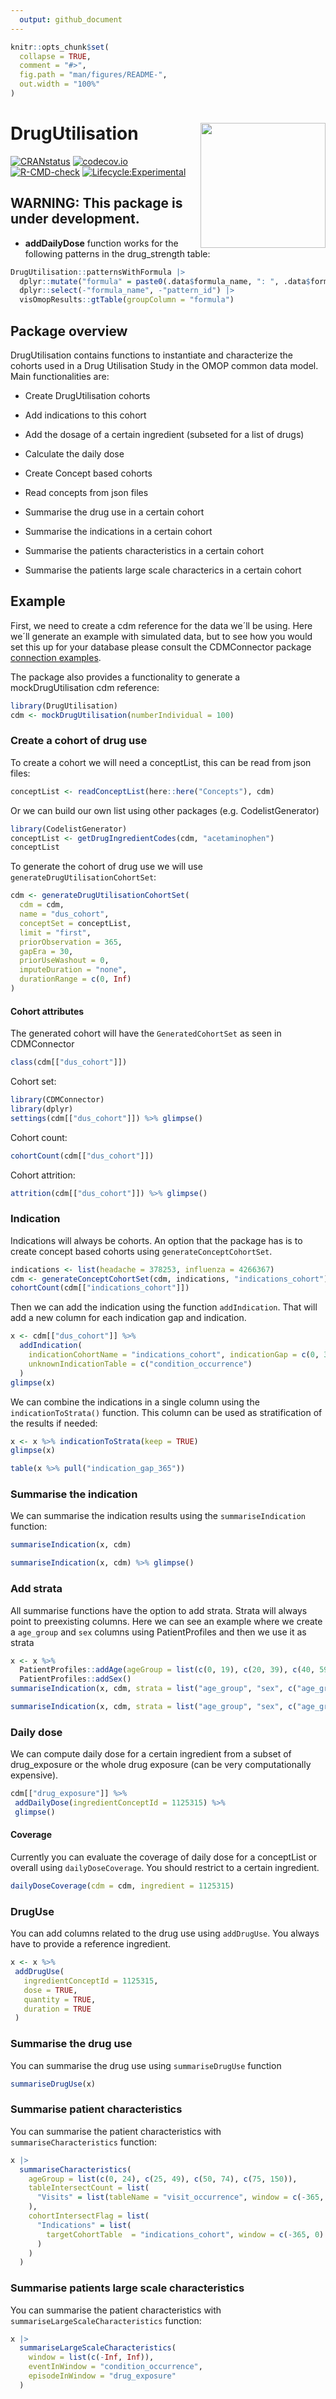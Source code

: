 ```yaml
---
  output: github_document
---
```


<!-- README.md is generated from README.Rmd. Please edit that file -->

```r
knitr::opts_chunk$set(
  collapse = TRUE,
  comment = "#>",
  fig.path = "man/figures/README-",
  out.width = "100%"
)
```

# DrugUtilisation <img src="man/figures/logo.png" align="right" height="200"/>

[![CRANstatus](https://www.r-pkg.org/badges/version/DrugUtilisation)](https://CRAN.R-project.org/package=DrugUtilisation) 
[![codecov.io](https://codecov.io/github/darwin-eu/DrugUtilisation/coverage.svg?branch=main)](https://app.codecov.io/github/darwin-eu/DrugUtilisation?branch=main)
[![R-CMD-check](https://github.com/darwin-eu/DrugUtilisation/workflows/R-CMD-check/badge.svg)](https://github.com/darwin-eu/DrugUtilisation/actions)
[![Lifecycle:Experimental](https://img.shields.io/badge/Lifecycle-Experimental-339999)](https://lifecycle.r-lib.org/articles/stages.html)

## WARNING: This package is under development.

* **addDailyDose** function works for the following patterns in the drug_strength table:

```r
DrugUtilisation::patternsWithFormula |>
  dplyr::mutate("formula" = paste0(.data$formula_name, ": ", .data$formula)) |>
  dplyr::select(-"formula_name", -"pattern_id") |>
  visOmopResults::gtTable(groupColumn = "formula")
```

## Package overview

DrugUtilisation contains functions to instantiate and characterize the cohorts used in a Drug Utilisation Study in the OMOP common data model. Main functionalities are:

- Create DrugUtilisation cohorts

- Add indications to this cohort

- Add the dosage of a certain ingredient (subseted for a list of drugs)

- Calculate the daily dose

- Create Concept based cohorts 

- Read concepts from json files

- Summarise the drug use in a certain cohort

- Summarise the indications in a certain cohort

- Summarise the patients characteristics in a certain cohort

- Summarise the patients large scale characterics in a certain cohort

## Example

First, we need to create a cdm reference for the data we´ll be using. Here we´ll generate an example with simulated data, but to see how you would set this up for your database please consult the CDMConnector package [connection examples](https://darwin-eu.github.io/CDMConnector/articles/a04_DBI_connection_examples.html).

The package also provides a functionality to generate a mockDrugUtilisation cdm reference:

```r
library(DrugUtilisation)
cdm <- mockDrugUtilisation(numberIndividual = 100)
```

### Create a cohort of drug use

To create a cohort we will need a conceptList, this can be read from json files:

```r
conceptList <- readConceptList(here::here("Concepts"), cdm)
```

Or we can build our own list using other packages (e.g. CodelistGenerator)

```r
library(CodelistGenerator)
conceptList <- getDrugIngredientCodes(cdm, "acetaminophen")
conceptList
```

To generate the cohort of drug use we will use `generateDrugUtilisationCohortSet`:

```r
cdm <- generateDrugUtilisationCohortSet(
  cdm = cdm,
  name = "dus_cohort",
  conceptSet = conceptList,
  limit = "first",
  priorObservation = 365,
  gapEra = 30,
  priorUseWashout = 0,
  imputeDuration = "none", 
  durationRange = c(0, Inf)
)
```

#### Cohort attributes

The generated cohort will have the `GeneratedCohortSet` as seen in CDMConnector

```r
class(cdm[["dus_cohort"]])
```

Cohort set:

```r
library(CDMConnector)
library(dplyr)
settings(cdm[["dus_cohort"]]) %>% glimpse()
```

Cohort count:

```r
cohortCount(cdm[["dus_cohort"]])
```

Cohort attrition:

```r
attrition(cdm[["dus_cohort"]]) %>% glimpse()
```

### Indication

Indications will always be cohorts. An option that the package has is to create concept based cohorts using `generateConceptCohortSet`.

```r
indications <- list(headache = 378253, influenza = 4266367)
cdm <- generateConceptCohortSet(cdm, indications, "indications_cohort")
cohortCount(cdm[["indications_cohort"]])
```

Then we can add the indication using the function `addIndication`. That will add a new column for each indication gap and indication. 

```r
x <- cdm[["dus_cohort"]] %>%
  addIndication(
    indicationCohortName = "indications_cohort", indicationGap = c(0, 30, 365), 
    unknownIndicationTable = c("condition_occurrence")
  )
glimpse(x)
```

We can combine the indications in a single column using the `indicationToStrata()` function. This column can be used as stratification of the results if needed:

```r
x <- x %>% indicationToStrata(keep = TRUE)
glimpse(x)
```

```r
table(x %>% pull("indication_gap_365"))
```

### Summarise the indication

We can summarise the indication results using the `summariseIndication` function:

```r
summariseIndication(x, cdm)
```

```r
summariseIndication(x, cdm) %>% glimpse()
```

### Add strata

All summarise functions have the option to add strata. Strata will always point to preexisting columns. Here we can see an example where we create a `age_group` and `sex` columns using PatientProfiles and then we use it as strata

```r
x <- x %>%
  PatientProfiles::addAge(ageGroup = list(c(0, 19), c(20, 39), c(40, 59), c(60, 79), c(80, 150))) %>%
  PatientProfiles::addSex()
summariseIndication(x, cdm, strata = list("age_group", "sex", c("age_group", "sex")))
```

```r
summariseIndication(x, cdm, strata = list("age_group", "sex", c("age_group", "sex"))) %>% glimpse()
```

### Daily dose

We can compute daily dose for a certain ingredient from a subset of drug_exposure or the whole drug exposure (can be very computationally expensive).

```r
cdm[["drug_exposure"]] %>%
 addDailyDose(ingredientConceptId = 1125315) %>%
 glimpse()
```

#### Coverage

Currently you can evaluate the coverage of daily dose for a conceptList or overall using `dailyDoseCoverage`. You should restrict to a certain ingredient.

```r
dailyDoseCoverage(cdm = cdm, ingredient = 1125315) 
```

### DrugUse

You can add columns related to the drug use using `addDrugUse`. You always have to provide a reference ingredient.

```r
x <- x %>%
 addDrugUse(
   ingredientConceptId = 1125315,
   dose = TRUE,
   quantity = TRUE,
   duration = TRUE
 )
```

### Summarise the drug use

You can summarise the drug use using `summariseDrugUse` function

```r
summariseDrugUse(x)
```

### Summarise patient characteristics

You can summarise the patient characteristics with `summariseCharacteristics` function:

```r
x |>
  summariseCharacteristics(
    ageGroup = list(c(0, 24), c(25, 49), c(50, 74), c(75, 150)),
    tableIntersectCount = list(
      "Visits" = list(tableName = "visit_occurrence", window = c(-365, 0))
    ),
    cohortIntersectFlag = list(
      "Indications" = list(
        targetCohortTable  = "indications_cohort", window = c(-365, 0)
      )
    )
  )
```

### Summarise patients large scale characteristics

You can summarise the patient characteristics with `summariseLargeScaleCharacteristics` function:

```r
x |>
  summariseLargeScaleCharacteristics(
    window = list(c(-Inf, Inf)), 
    eventInWindow = "condition_occurrence", 
    episodeInWindow = "drug_exposure"
  )
```
